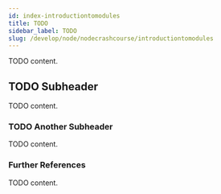 ```yaml
---
id: index-introductiontomodules
title: TODO
sidebar_label: TODO
slug: /develop/node/nodecrashcourse/introductiontomodules
---
```



TODO content.

## TODO Subheader

TODO content.

### TODO Another Subheader

TODO content.

### Further References

TODO content.
